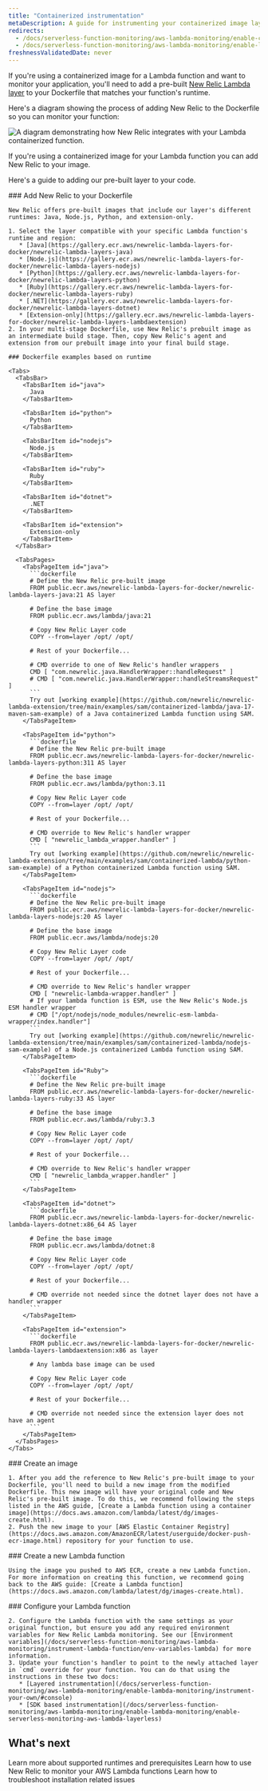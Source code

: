 ```yaml
---
title: "Containerized instrumentation"
metaDescription: A guide for instrumenting your containerized image layer with New Relic.
redirects:
  - /docs/serverless-function-monitoring/aws-lambda-monitoring/enable-containerized-function-monitoring/get-started
  - /docs/serverless-function-monitoring/aws-lambda-monitoring/enable-lambda-monitoring/containerized-images
freshnessValidatedDate: never
---
```


If you're using a containerized image for a Lambda function and want to monitor your application, you'll need to add a pre-built [New Relic Lambda layer](https://gallery.ecr.aws/newrelic-lambda-layers-for-docker?page=1) to your Dockerfile that matches your function's runtime.

Here's a diagram showing the process of adding New Relic to the Dockerfile so you can monitor your function:

<img
  title="containerized images "
  alt="A diagram demonstrating how New Relic integrates with your Lambda containerized function."
  src="/images/serverless_diagram_containerized-images-with-lambda.webp"
/>

<figcaption>
  If you're using a containerized image for your Lambda function you can add New Relic to your image.
</figcaption>

Here's a guide to adding our pre-built layer to your code.

<Steps>
  <Step>
    ### Add New Relic to your Dockerfile

    New Relic offers pre-built images that include our layer's different runtimes: Java, Node.js, Python, and extension-only.

    1. Select the layer compatible with your specific Lambda function's runtime and region:
       * [Java](https://gallery.ecr.aws/newrelic-lambda-layers-for-docker/newrelic-lambda-layers-java)
       * [Node.js](https://gallery.ecr.aws/newrelic-lambda-layers-for-docker/newrelic-lambda-layers-nodejs)
       * [Python](https://gallery.ecr.aws/newrelic-lambda-layers-for-docker/newrelic-lambda-layers-python)
       * [Ruby](https://gallery.ecr.aws/newrelic-lambda-layers-for-docker/newrelic-lambda-layers-ruby)
       * [.NET](https://gallery.ecr.aws/newrelic-lambda-layers-for-docker/newrelic-lambda-layers-dotnet)
       * [Extension-only](https://gallery.ecr.aws/newrelic-lambda-layers-for-docker/newrelic-lambda-layers-lambdaextension)
    2. In your multi-stage Dockerfile, use New Relic's prebuilt image as an intermediate build stage. Then, copy New Relic's agent and extension from our prebuilt image into your final build stage.

    ### Dockerfile examples based on runtime

    <Tabs>
      <TabsBar>
        <TabsBarItem id="java">
          Java
        </TabsBarItem>

        <TabsBarItem id="python">
          Python
        </TabsBarItem>

        <TabsBarItem id="nodejs">
          Node.js
        </TabsBarItem>

        <TabsBarItem id="ruby">
          Ruby
        </TabsBarItem>

        <TabsBarItem id="dotnet">
          .NET
        </TabsBarItem>

        <TabsBarItem id="extension">
          Extension-only
        </TabsBarItem>
      </TabsBar>

      <TabsPages>
        <TabsPageItem id="java">
          ```dockerfile
          # Define the New Relic pre-built image
          FROM public.ecr.aws/newrelic-lambda-layers-for-docker/newrelic-lambda-layers-java:21 AS layer

          # Define the base image
          FROM public.ecr.aws/lambda/java:21

          # Copy New Relic Layer code
          COPY --from=layer /opt/ /opt/

          # Rest of your Dockerfile...

          # CMD override to one of New Relic's handler wrappers
          CMD [ "com.newrelic.java.HandlerWrapper::handleRequest" ]
          # CMD [ "com.newrelic.java.HandlerWrapper::handleStreamsRequest" ]
          ```
          Try out [working example](https://github.com/newrelic/newrelic-lambda-extension/tree/main/examples/sam/containerized-lambda/java-17-maven-sam-example) of a Java containerized Lambda function using SAM.
        </TabsPageItem>

        <TabsPageItem id="python">
          ```dockerfile
          # Define the New Relic pre-built image
          FROM public.ecr.aws/newrelic-lambda-layers-for-docker/newrelic-lambda-layers-python:311 AS layer

          # Define the base image
          FROM public.ecr.aws/lambda/python:3.11

          # Copy New Relic Layer code
          COPY --from=layer /opt/ /opt/

          # Rest of your Dockerfile...

          # CMD override to New Relic's handler wrapper
          CMD [ "newrelic_lambda_wrapper.handler" ]
          ```
          Try out [working example](https://github.com/newrelic/newrelic-lambda-extension/tree/main/examples/sam/containerized-lambda/python-sam-example) of a Python containerized Lambda function using SAM.
        </TabsPageItem>

        <TabsPageItem id="nodejs">
          ```dockerfile
          # Define the New Relic pre-built image
          FROM public.ecr.aws/newrelic-lambda-layers-for-docker/newrelic-lambda-layers-nodejs:20 AS layer

          # Define the base image
          FROM public.ecr.aws/lambda/nodejs:20

          # Copy New Relic Layer code
          COPY --from=layer /opt/ /opt/

          # Rest of your Dockerfile...

          # CMD override to New Relic's handler wrapper
          CMD [ "newrelic-lambda-wrapper.handler" ]
          # If your lambda function is ESM, use the New Relic's Node.js ESM handler wrapper
          # CMD ["/opt/nodejs/node_modules/newrelic-esm-lambda-wrapper/index.handler"]
          ```
          Try out [working example](https://github.com/newrelic/newrelic-lambda-extension/tree/main/examples/sam/containerized-lambda/nodejs-sam-example) of a Node.js containerized Lambda function using SAM.
        </TabsPageItem>

        <TabsPageItem id="Ruby">
          ```dockerfile
          # Define the New Relic pre-built image
          FROM public.ecr.aws/newrelic-lambda-layers-for-docker/newrelic-lambda-layers-ruby:33 AS layer

          # Define the base image
          FROM public.ecr.aws/lambda/ruby:3.3

          # Copy New Relic Layer code
          COPY --from=layer /opt/ /opt/

          # Rest of your Dockerfile...

          # CMD override to New Relic's handler wrapper
          CMD [ "newrelic_lambda_wrapper.handler" ]
          ```
        </TabsPageItem>

        <TabsPageItem id="dotnet">
          ```dockerfile
          FROM public.ecr.aws/newrelic-lambda-layers-for-docker/newrelic-lambda-layers-dotnet:x86_64 AS layer

          # Define the base image
          FROM public.ecr.aws/lambda/dotnet:8

          # Copy New Relic Layer code
          COPY --from=layer /opt/ /opt/

          # Rest of your Dockerfile...

          # CMD override not needed since the dotnet layer does not have a handler wrapper
          ```
        </TabsPageItem>

        <TabsPageItem id="extension">
          ```dockerfile
          FROM public.ecr.aws/newrelic-lambda-layers-for-docker/newrelic-lambda-layers-lambdaextension:x86 as layer

          # Any lambda base image can be used

          # Copy New Relic Layer code
          COPY --from=layer /opt/ /opt/

          # Rest of your Dockerfile...

          # CMD override not needed since the extension layer does not have an agent
          ```
        </TabsPageItem>
      </TabsPages>
    </Tabs>
  </Step>

  <Step>
    ### Create an image

    1. After you add the reference to New Relic's pre-built image to your Dockerfile, you'll need to build a new image from the modified Dockerfile. This new image will have your original code and New Relic's pre-built image. To do this, we recommend following the steps listed in the AWS guide, [Create a Lambda function using a container image](https://docs.aws.amazon.com/lambda/latest/dg/images-create.html).
    2. Push the new image to your [AWS Elastic Container Registry](https://docs.aws.amazon.com/AmazonECR/latest/userguide/docker-push-ecr-image.html) repository for your function to use.
  </Step>

  <Step>
    ### Create a new Lambda function

    Using the image you pushed to AWS ECR, create a new Lambda function. For more information on creating this function, we recommend going back to the AWS guide: [Create a Lambda function](https://docs.aws.amazon.com/lambda/latest/dg/images-create.html).
  </Step>

  <Step>
    ### Configure your Lambda function

    2. Configure the Lambda function with the same settings as your original function, but ensure you add any required environment variables for New Relic Lambda monitoring. See our [Environment variables](/docs/serverless-function-monitoring/aws-lambda-monitoring/instrument-lambda-function/env-variables-lambda) for more information.
    3. Update your function's handler to point to the newly attached layer in `cmd` override for your function. You can do that using the instructions in these two docs:
       * [Layered instrumentation](/docs/serverless-function-monitoring/aws-lambda-monitoring/enable-lambda-monitoring/instrument-your-own/#console)
       * [SDK based instrumentation](/docs/serverless-function-monitoring/aws-lambda-monitoring/enable-lambda-monitoring/enable-serverless-monitoring-aws-lambda-layerless)
  </Step>
</Steps>

## What's next

<DocTiles>
  <DocTile title="Compatibility and requirement" path="/docs/serverless-function-monitoring/aws-lambda-monitoring/instrument-lambda-function/compatibility-requirement-lambda-monitoring">Learn more about supported runtimes and prerequisites</DocTile>
  <DocTile title="Data and UI" path="/docs/serverless-function-monitoring/aws-lambda-monitoring/ui-data/understand-lambda-monitoring-ui/" >Learn how to use New Relic to monitor your AWS Lambda functions</DocTile>
  <DocTile title="Troubleshooting" path="/docs/serverless-function-monitoring/aws-lambda-monitoring/troubleshooting" >Learn how to troubleshoot installation related issues</DocTile>
</DocTiles>



